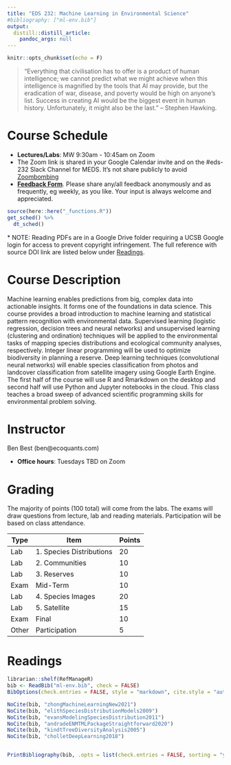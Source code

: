 ```yaml
---
title: "EDS 232: Machine Learning in Environmental Science"
#bibliography: ["ml-env.bib"]
output:
  distill::distill_article:
    pandoc_args: null
---
```


```r
knitr::opts_chunk$set(echo = F)
```

> "Everything that civilisation has to offer is a product of human intelligence; we cannot predict what we might achieve when this intelligence is magnified by the tools that AI may provide, but the eradication of war, disease, and poverty would be high on anyone's list. Success in creating AI would be the biggest event in human history. Unfortunately, it might also be the last." -- Stephen Hawking.

# Course Schedule

-   **Lectures/Labs**: MW 9:30am - 10:45am on Zoom
-   The Zoom link is shared in your Google Calendar invite and on the \#eds-232 Slack Channel for MEDS. It's not share publicly to avoid [Zoombombing](https://en.wikipedia.org/wiki/Zoombombing)
-   [**Feedback Form**](https://forms.gle/GW9SBEXg9fuQvX3A7){target="_blank"}. Please share any/all feedback anonymously and as frequently, eg weekly, as you like. Your input is always welcome and appreciated.

```r
source(here::here("_functions.R"))
get_sched() %>% 
  dt_sched()
```

\* NOTE: Reading PDFs are in a Google Drive folder requiring a UCSB Google login for access to prevent copyright infringement. The full reference with source DOI link are listed below under [Readings](#readings).

# Course Description

Machine learning enables predictions from big, complex data into actionable insights. It forms one of the foundations in data science. This course provides a broad introduction to machine learning and statistical pattern recognition with environmental data. Supervised learning (logistic regression, decision trees and neural networks) and unsupervised learning (clustering and ordination) techniques will be applied to the environmental tasks of mapping species distributions and ecological community analyses, respectively. Integer linear programming will be used to optimize biodiversity in planning a reserve. Deep learning techniques (convolutional neural networks) will enable species classification from photos and landcover classification from satellite imagery using Google Earth Engine. The first half of the course will use R and Rmarkdown on the desktop and second half will use Python and Jupyter notebooks in the cloud. This class teaches a broad sweep of advanced scientific programming skills for environmental problem solving.

# Instructor

Ben Best (ben\@ecoquants.com)

-   **Office hours**: Tuesdays TBD on Zoom

# Grading

The majority of points (100 total) will come from the labs. The exams will draw questions from lecture, lab and reading materials. Participation will be based on class attendance.

| Type  | Item                      | Points |
|-------|---------------------------|--------|
| Lab   | 1\. Species Distributions | 20     |
| Lab   | 2\. Communities           | 10     |
| Lab   | 3\. Reserves              | 10     |
| Exam  | Mid-Term                  | 10     |
| Lab   | 4\. Species Images        | 20     |
| Lab   | 5\. Satellite             | 15     |
| Exam  | Final                     | 10     |
| Other | Participation             | 5      |

# Readings {#readings}

```r
librarian::shelf(RefManageR)
bib <- ReadBib("ml-env.bib", check = FALSE)
BibOptions(check.entries = FALSE, style = "markdown", cite.style = "authoryear", bib.style = "authoryear")

NoCite(bib, "zhongMachineLearningNew2021")
NoCite(bib, "elithSpeciesDistributionModels2009")
NoCite(bib, "evansModelingSpeciesDistribution2011")
NoCite(bib, "andradeENMTMLPackageStraightforward2020")
NoCite(bib, "kindtTreeDiversityAnalysis2005")
NoCite(bib, "cholletDeepLearning2018")


PrintBibliography(bib, .opts = list(check.entries = FALSE, sorting = "ynt"))
```
